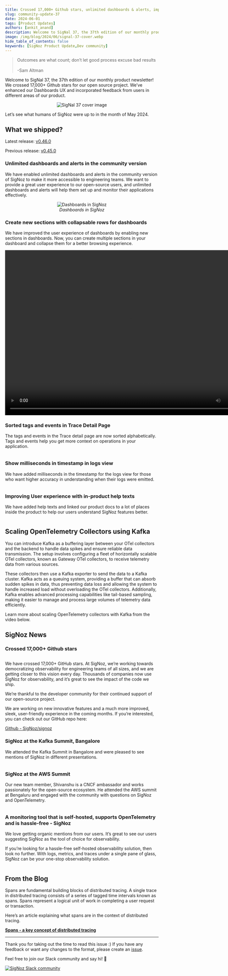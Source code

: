 ```yaml
---
title: Crossed 17,000+ Github stars, unlimited dashboards & alerts, improved user experience - SigNal 37
slug: community-update-37
date: 2024-06-01
tags: [Product Updates]
authors: [ankit_anand]
description: Welcome to SigNal 37, the 37th edition of our monthly product newsletter! We crossed 17,000+ Github stars for our open source project. We’ve enhanced our Dashboards UX and incorporated feedback from users in different areas of our...
image: /img/blog/2024/06/signal-37-cover.webp
hide_table_of_contents: false
keywords: [SigNoz Product Update,Dev community]
---
```

> Outcomes are what count; don’t let good process excuse bad results<br></br>
> -Sam Altman

Welcome to SigNal 37, the 37th edition of our monthly product newsletter! We crossed 17,000+ Github stars for our open source project. We’ve enhanced our Dashboards UX and incorporated feedback from users in different areas of our product.

<figure data-zoomable align='center'>
    <img className="box-shadowed-image" src="/img/blog/2024/06/signal-37-cover.webp" alt="SigNal 37 cover image"/>
</figure>

Let’s see what humans of SigNoz were up to in the month of May 2024.

## What we shipped?

Latest release: <a href = "https://github.com/SigNoz/signoz/releases/tag/v0.46.0" rel="noopener noreferrer nofollow" target="_blank" >v0.46.0</a>

Previous release: <a href = "https://github.com/SigNoz/signoz/releases/tag/v0.45.0" rel="noopener noreferrer nofollow" target="_blank" >v0.45.0</a>

### Unlimited dashboards and alerts in the community version

We have enabled unlimited dashboards and alerts in the community version of SigNoz to make it more accessible to engineering teams. We want to provide a great user experience to our open-source users, and unlimited dashboards and alerts will help them set up and monitor their applications effectively.

<figure data-zoomable align='center'>
    <img className="box-shadowed-image" src="/img/blog/2024/06/signal-37-dashboards.webp" alt="Dashboards in SigNoz"/>
    <figcaption><i>Dashboards in SigNoz</i></figcaption>
</figure>


### Create new sections with collapsable rows for dashboards

We have improved the user experience of dashboards by enabling new sections in dashboards. Now, you can create multiple sections in your dashboard and collapse them for a better browsing experience.

<video width="820" height="540" controls>
   <source src="/img/blog/2024/06/signal-37-collapsable-dashboard.qt" type="video/mp4"/>
   Your browser does not support the video tag.
</video>

### Sorted tags and events in Trace Detail Page

The tags and events in the Trace detail page are now sorted alphabetically. Tags and events help you get more context on operations in your application.

<figure data-zoomable align='center'>
    <img className="box-shadowed-image" src="/img/blog/2024/06/signal-37-sorted-tags.webp" alt=""/>
    <figcaption><i></i></figcaption>
</figure>

### Show milliseconds in timestamp in logs view

We have added milliseconds in the timestamp for the logs view for those who want higher accuracy in understanding when their logs were emitted.

<figure data-zoomable align='center'>
    <img className="box-shadowed-image" src="/img/blog/2024/06/signal-37-millisec-timestamp.webp" alt=""/>
    <figcaption><i></i></figcaption>
</figure>


### Improving User experience with in-product help texts

We have added help texts and linked our product docs to a lot of places inside the product to help our users understand SigNoz features better.

<figure data-zoomable align='center'>
    <img className="box-shadowed-image" src="/img/blog/2024/06/signal-37-in-ui-text.webp" alt=""/>
    <figcaption><i></i></figcaption>
</figure>


## Scaling OpenTelemetry Collectors using Kafka

You can introduce Kafka as a buffering layer between your OTel collectors and the backend to handle data spikes and ensure reliable data transmission. The setup involves configuring a fleet of horizontally scalable OTel collectors, known as Gateway OTel collectors, to receive telemetry data from various sources. 

These collectors then use a Kafka exporter to send the data to a Kafka cluster. Kafka acts as a queuing system, providing a buffer that can absorb sudden spikes in data, thus preventing data loss and allowing the system to handle increased load without overloading the OTel collectors. Additionally, Kafka enables advanced processing capabilities like tail-based sampling, making it easier to manage and process large volumes of telemetry data efficiently.

Learn more about scaling OpenTelemetry collectors with Kafka from the video below.

<YouTube id="aSeDNYtXj9c" mute={false} />


## SigNoz News

### Crossed 17,000+ Github stars

<figure data-zoomable align='center'>
    <img className="box-shadowed-image" src="/img/blog/2024/06/signal-37-github-stars-17k.webp" alt=""/>
    <figcaption><i></i></figcaption>
</figure>


We have crossed 17,000+ GitHub stars. At SigNoz, we’re working towards democratizing observability for engineering teams of all sizes, and we are getting closer to this vision every day. Thousands of companies now use SigNoz for observability, and it’s great to see the impact of the code we ship. 

We’re thankful to the developer community for their continued support of our open-source project. 

We are working on new innovative features and a much more improved, sleek, user-friendly experience in the coming months. If you’re interested, you can check out our GitHub repo here:

<a href = "https://github.com/SigNoz/signoz/" rel="noopener noreferrer nofollow" target="_blank" >Github - SigNoz/signoz</a>


### SigNoz at the Kafka Summit, Bangalore

We attended the Kafka Summit in Bangalore and were pleased to see mentions of SigNoz in different presentations.

<figure data-zoomable align='center'>
    <img className="box-shadowed-image" src="/img/blog/2024/06/signal-37-kafka-summit.webp" alt=""/>
    <figcaption><i></i></figcaption>
</figure>


### SigNoz at the AWS Summit

Our new team member, Shivanshu is a CNCF ambassador and works passionately for the open-source ecosystem. He attended the AWS summit at Bengaluru and engaged with the community with questions on SigNoz and OpenTelemetry.

<figure data-zoomable align='center'>
    <img className="box-shadowed-image" src="/img/blog/2024/06/signal-37-aws-summit.webp" alt=""/>
    <figcaption><i></i></figcaption>
</figure>


### A monitoring tool that is self-hosted, supports OpenTelemetry and is  hassle-free - SigNoz

We love getting organic mentions from our users. It’s great to see our users suggesting SigNoz as the tool of choice for observability.

If you’re looking for a hassle-free self-hosted observability solution, then look no further. With logs, metrics, and traces under a single pane of glass, SigNoz can be your one-stop observability solution.

<figure data-zoomable align='center'>
    <img className="box-shadowed-image" src="/img/blog/2024/06/signal-37-reddit.webp" alt=""/>
    <figcaption><i></i></figcaption>
</figure>


## From the Blog

Spans are fundamental building blocks of distributed tracing. A single trace in distributed tracing consists of a series of tagged time intervals known as spans. Spans represent a logical unit of work in completing a user request or transaction.

Here’s an article explaining what spans are in the context of distributed tracing.

[**Spans - a key concept of distributed tracing**](https://signoz.io/blog/distributed-tracing-span/)

---

Thank you for taking out the time to read this issue :) If you have any feedback or want any changes to the format, please create an <a href = "https://github.com/SigNoz/signoz/issues" rel="noopener noreferrer nofollow" target="_blank" >issue</a>.

Feel free to join our Slack community and say hi! 👋

[![SigNoz Slack community](/img/blog/common/join_slack_cta.webp)](https://signoz.io/slack)
